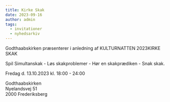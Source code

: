 ```yaml
---
title: Kirke Skak
date: 2023-09-16
author: admin
tags:
  - invitationer
  - nyhedsarkiv
---
```


Godthaabskirken præsenterer i anledning af KULTURNATTEN 2023KIRKE SKAK

Spil Simultanskak - Løs skakproblemer - Hør en skakprædiken - Snak skak.

Fredag d. 13.10.2023 kl. 18:00 - 24:00

Godthaabskirken  
Nyelandsvej 51  
2000 Frederiksberg
